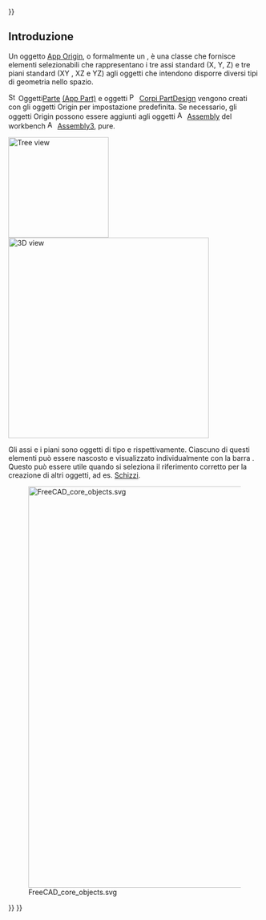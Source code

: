 {{UnfinishedDocu{{#translation:}}}}
<languages/>

<span id="Introduction"></span>
== Introduzione ==

Un oggetto [[App_OriginGroupExtension/it|App Origin]], o formalmente un {{incode|App::OriginGroupExtension}}, è una classe che fornisce elementi selezionabili che rappresentano i tre assi standard (X, Y, Z) e tre piani standard (XY , XZ e YZ) agli oggetti che intendono disporre diversi tipi di geometria nello spazio.

[[Image:Std_Part.svg|16px]] Oggetti[[Std_Part/it|Parte]] [[App_Part/it|(App Part)]] e oggetti [[Image:PartDesign_Body.svg|16px]] [[PartDesign_Body/it|Corpi PartDesign]] vengono creati con gli oggetti Origin per impostazione predefinita. Se necessario, gli oggetti Origin possono essere aggiunti agli oggetti [[Image:Assembly_Assembly_Tree.svg|16px]] [[Assembly3_CreateAssembly/it|Assembly]] del workbench [[Image:Assembly3_workbench_icon.svg|16px]] [[Assembly3_Workbench/it|Assembly3]], pure.

[[Image:App_OriginGroupExtension_example.png|200px|Tree view]] [[Image:App_OriginGroupExtension-02.png|400px|3D view]]
{{Caption|Sinistra: La [[Tree_view/it|vista ad albero]]  mostra tre oggetti che utilizzano oggetti Origin. A destra: rappresentazione degli elementi Origin nella [[3D_view/it|vista 3D]].}}

Gli assi e i piani sono oggetti di tipo {{incode|App::Line}} e {{incode|App::Plane}} rispettivamente. Ciascuno di questi elementi può essere nascosto e visualizzato individualmente con la barra {{KEY|Space}}. Questo può essere utile quando si seleziona il riferimento corretto per la creazione di altri oggetti, ad es. [[Sketch/it|Schizzi]].

[[Image:FreeCAD_core_objects.svg|800px]]

{{Caption|Diagramma semplificato delle relazioni tra gli oggetti principali del programma. Due di essi hanno un oggetto Origin per controllare il posizionamento degli oggetti raggruppati sotto di essi.}}


{{Document_objects_navi{{#translation:}}}}
{{Userdocnavi{{#translation:}}}}